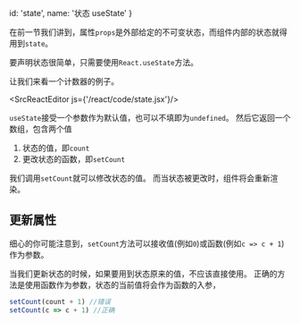 
  id: 'state',
  name: '状态 useState'
}

在前一节我们讲到，属性`props`是外部给定的不可变状态，而组件内部的状态就得用到`state`。

要声明状态很简单，只需要使用`React.useState`方法。

让我们来看一个计数器的例子。

<SrcReactEditor js={'/react/code/state.jsx'}/>

`useState`接受一个参数作为默认值，也可以不填即为`undefined`。
然后它返回一个数组，包含两个值

1. 状态的值，即`count`
2. 更改状态的函数，即`setCount`

我们调用`setCount`就可以修改状态的值。
而当状态被更改时，组件将会重新渲染。

## 更新属性

细心的你可能注意到，`setCount`方法可以接收值(例如`0`)或函数(例如`c => c + 1`)作为参数。

当我们更新状态的时候，如果要用到状态原来的值，不应该直接使用。
正确的方法是使用函数作为参数，状态的当前值将会作为函数的入参，

```js
setCount(count + 1) //错误
setCount(c => c + 1) //正确
```
